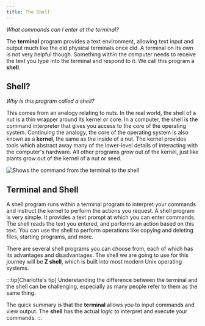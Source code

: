 ```yaml
---
title: The Shell
---
```


*What commands can I enter at the terminal?*

The **terminal** program provides a text environment, allowing text input and output much like the old physical terminals once did. A terminal on its own is not very helpful though. Something within the computer needs to receive the text you type into the terminal and respond to it. We call this program a **shell**.

## Shell?

*Why is this program called a shell?*

This comes from an analogy relating to nuts. In the real world, the shell of a nut is a thin wrapper around its kernel or core. In a computer, the shell is the command interpreter that gives you access to the core of the operating system. Continuing the analogy, the core of the operating system is also known as a **kernel**, the same as the inside of a nut. The kernel provides tools which abstract away many of the lower-level details of interacting with the computer's hardware. All other programs *grow* out of the kernel, just like plants grow out of the kernel of a nut or seed.

![Shows the command from the terminal to the shell](./images/terminal-shell.png)

## Terminal and Shell

A shell program runs within a terminal program to interpret your commands and instruct the kernel to perform the actions you request. 
A shell program is very simple. It provides a text prompt at which you can enter commands. The shell reads the text you entered, and performs an action based on this text.
You can use the shell to perform operations like copying and deleting files, starting programs, and more.

There are several shell programs you can choose from, each of which has its advantages and disadvantages. The shell we are going to use for this journey will be **Z shell**, which is built into most modern Unix operating systems.

:::tip[Charlotte's tip]
Understanding the difference between the terminal and the shell can be challenging, especially as many people refer to them as the same thing.

The quick summary is that the **terminal** allows you to input commands and view output.
The **shell** has the actual *logic* to interpret and execute your commands.
:::
